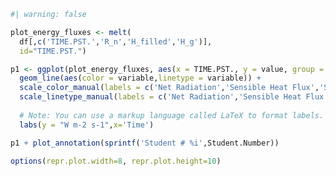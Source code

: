
```r
#| warning: false

plot_energy_fluxes <- melt(
  df[,c('TIME.PST.','R_n','H_filled','H_g')],
  id="TIME.PST.")

p1 <- ggplot(plot_energy_fluxes, aes(x = TIME.PST., y = value, group = variable)) +
  geom_line(aes(color = variable,linetype = variable)) +
  scale_color_manual(labels = c('Net Radiation','Sensible Heat Flux','Soil Heat Flux'),values = c('black','red','blue')) +
  scale_linetype_manual(labels = c('Net Radiation','Sensible Heat Flux','Soil Heat Flux'), values = c("solid","dotted","dashed"))+
  
  # Note: You can use a markup language called LaTeX to format labels.  Replace Units,subscript, and superscript with the appropriate unit for radiative fluxes
  labs(y = "W m-2 s-1",x='Time')

p1 + plot_annotation(sprintf('Student # %i',Student.Number))

options(repr.plot.width=8, repr.plot.height=10)
```
